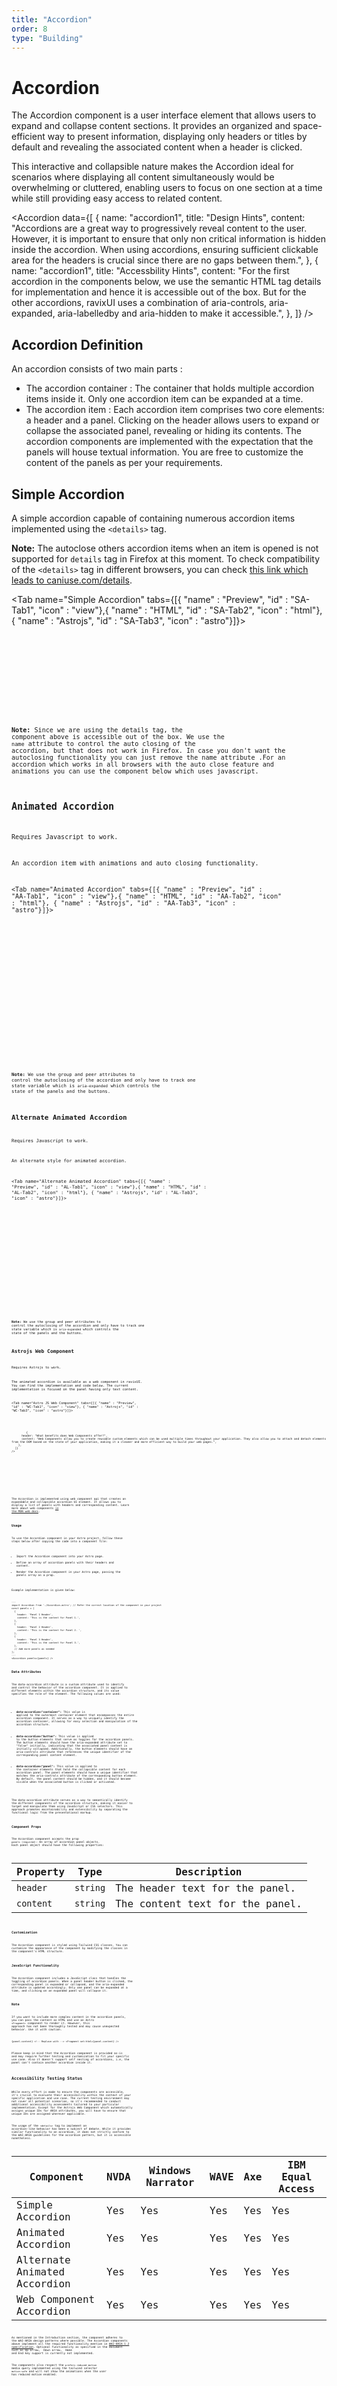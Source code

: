 ```yaml
---
title: "Accordion"
order: 8
type: "Building"
---
```



# Accordion

The Accordion component is a user interface element that allows users to expand and collapse content sections. It provides an organized and space-efficient way to present information, displaying only headers or titles by default and revealing the associated content when a header is clicked.

This interactive and collapsible nature makes the Accordion ideal for scenarios where displaying all content simultaneously would be overwhelming or cluttered, enabling users to focus on one section at a time while still providing easy access to related content.

<Accordion
  data={[
    {
      name: "accordion1",
      title: "Design Hints",
      content:
        "Accordions are a great way to progressively reveal content to the user. However, it is important to ensure that only non critical information is hidden inside the accordion. When using accordions, ensuring sufficient clickable area for the headers is crucial since there are no gaps between them.",
    },
    {
      name: "accordion1",
      title: "Accessbility Hints",
      content:
        "For the first accordion in the components below, we use the semantic HTML tag details for implementation and hence it is accessible out of the box. But for the other accordions, ravixUI uses a combination of aria-controls, aria-expanded, aria-labelledby and aria-hidden to make it accessible.",
    },
  ]}
/>

## Accordion Definition

An accordion consists of two main parts :

- The accordion container : The container that holds multiple accordion items inside it. Only one accordion item can be expanded at a time.
- The accordion item : Each accordion item comprises two core elements: a header and a panel. Clicking on the header allows users to expand or collapse the associated panel, revealing or hiding its contents. The accordion components are implemented with the expectation that the panels will house textual information. You are free to customize the content of the panels as per your requirements.

## Simple Accordion

A simple accordion capable of containing numerous accordion items implemented using the `<details>` tag. 

**Note:** The autoclose others accordion items when an item is opened is not supported for `details` tag in Firefox at this moment. To check compatibility of the `<details>` tag in different browsers, you can check [this link which leads to caniuse.com/details](https://caniuse.com/details).

<Tab name="Simple Accordion" tabs={[{ "name" : "Preview", "id" : "SA-Tab1", "icon" : "view"},{ "name" : "HTML", "id" : "SA-Tab2", "icon" : "html"}, { "name" : "Astrojs", "id" : "SA-Tab3", "icon" : "astro"}]}>

<section
  id="SA-Tab1-panel"
  aria-labelledby="SA-Tab1"
  role="tabpanel"
  data-role="tabpanel"
  class="md:min-h-[26rem]">
  <div class="grid p-4 md:px-10 md:py-4">
    <NormalAccordion />
  </div>
</section>

<section id ="SA-Tab2-panel" role="tabpanel" data-role="tabpanel" aria-labelledby="SA-Tab2" class="hidden">

<Code
  code={NormalAccordionCode}
  lang="html"
  wrap="true"
  data-pagefind-ignore
/>

</section>

<section id ="SA-Tab3-panel" role="tabpanel" data-role="tabpanel" aria-labelledby="SA-Tab3" class="hidden">

<Code
  code={NormalAccordionCodeAstro}
  lang="astro"
  title="Accordion.astro"
  wrap="true"
  data-pagefind-ignore
/>

</section>

</Tab>

**Note:** Since we are using the details tag, the component above is accessible out of the box. We use the `name` attribute to control the auto closing of the accordion, but that does not work in Firefox. In case you don't want the autoclosing functionality you can just remove the name attribute .For an accordion which works in all browsers with the auto close feature and animations you can use the component below which uses javascript.

## Animated Accordion

<Alert type="info">Requires Javascript to work.</Alert>

An accordion item with animations and auto closing functionality.

<Tab name="Animated Accordion" tabs={[{ "name" : "Preview", "id" : "AA-Tab1", "icon" : "view"},{ "name" : "HTML", "id" : "AA-Tab2", "icon" : "html"}, { "name" : "Astrojs", "id" : "AA-Tab3", "icon" : "astro"}]}>

<section
  id="AA-Tab1-panel"
  aria-labelledby="AA-Tab1"
  role="tabpanel"
  data-role="tabpanel"
  class="min-h-[34rem]">
  <div class="grid p-4 md:px-10 md:py-4">
    <AnimatedAccordion
      panels={[
        {
          header: "Panel 1 Header",
          content:
            "Content inside the accordion panel is only visible when the panel is expanded.",
        },
        {
          header: "Panel 2 Header",
          content:
            "The content is expected to be text for these accordion panels.",
        },
        {
          header: "Panel 3 Header",
          content:
            "Accordions can be used to create clean and organized content sections.",
        },
        // Add more panels as needed
      ]}
    />
  </div>
</section>

<section id ="AA-Tab2-panel" role="tabpanel" data-role="tabpanel" aria-labelledby="AA-Tab2" class="hidden">

<Code
  code={AnimatedAccordionCode}
  lang="html"
  wrap="true"
  data-pagefind-ignore
/>

</section>

<section id ="AA-Tab3-panel" role="tabpanel" data-role="tabpanel" aria-labelledby="AA-Tab3" class="hidden">

<Code
  code={AnimatedAccordionCodeAstro}
  lang="astro"
  title="AnimatedAccordion.astro"
  wrap="true"
  data-pagefind-ignore
/>

</section>

</Tab>

**Note:** We use the group and peer attributes to control the autoclosing of the accordion and only have to track one state variable which is `aria-expanded` which controls the state of the panels and the buttons.

## Alternate Animated Accordion

<Alert type="info">Requires Javascript to work.</Alert>

An alternate style for animated accordion.

<Tab name="Alternate Animated Accordion" tabs={[{ "name" : "Preview", "id" : "AL-Tab1", "icon" : "view"},{ "name" : "HTML", "id" : "AL-Tab2", "icon" : "html"}, { "name" : "Astrojs", "id" : "AL-Tab3", "icon" : "astro"}]}>

<section
  id="AL-Tab1-panel"
  aria-labelledby="AL-Tab1"
  role="tabpanel"
  data-role="tabpanel"
  class="min-h-[34rem]">
  <div class="grid p-4 md:px-10 md:py-4">
    <AnimatedAccordionAlt
      panels={[
        {
          header: "First Panel Header",
          content:
            "Content inside the accordion panel is only visible when the panel is expanded.",
        },
        {
          header: "Second Panel Header",
          content:
            "The content is expected to be text for these accordion panels.",
        },
        {
          header: "Third Panel Header",
          content:
            "Accordions can be used to create clean and organized content sections.",
        },
        // Add more panels as needed
      ]}
    />
  </div>
</section>

<section id ="AL-Tab2-panel" role="tabpanel" data-role="tabpanel" aria-labelledby="AL-Tab2" class="hidden">

<Code
  code={AnimatedAccordionAltCode}
  lang="html"
  wrap="true"
  data-pagefind-ignore
/>

</section>

<section id ="AL-Tab3-panel" role="tabpanel" data-role="tabpanel" aria-labelledby="AL-Tab3" class="hidden">

<Code
  code={AnimatedAccordionAltCodeAstro}
  lang="astro"
  title="AnimatedAccordionAlt.astro"
  wrap="true"
  data-pagefind-ignore
/>

</section>

</Tab>

**Note:** We use the group and peer attributes to control the autoclosing of the accordion and only have to track one state variable which is `aria-expanded` which controls the state of the panels and the buttons.

## Astrojs Web Component

<Alert type="info">Requires Astrojs to work.</Alert>

The animated accordion is available as a web component in ravixUI. You can find the implementation and code below. The current implementation is focused on the panel having only text content. 

<Tab name="Astro JS Web Component" tabs={[{ "name" : "Preview", "id" : "WC-Tab1", "icon" : "view"}, { "name" : "Astrojs", "id" : "WC-Tab3", "icon" : "astro"}]}>

<section
  id="WC-Tab1-panel"
  aria-labelledby="WC-Tab1"
  role="tabpanel"
  data-role="tabpanel"
  class="min-h-[34rem]">
  <div class="grid p-4 md:px-10 md:py-4">
    <WebComponentAccordion
      panels={[
        {
          header: "What are Web Components?",
          content: "Web Components is a suite of different technologies allowing you to create reusable custom elements — with their functionality encapsulated away from the rest of your code — and utilize them in your web apps.",
        },
        {
          header: "Why use Web Components?",
          content: "Instead of searching the whole page using document.querySelector(), you can use this.querySelector(), which only searches within the current custom element instance. This makes it easier to work with only the children of one component instance at a time. It also removes the need to attach event listeners to the document and allows for better encapsulation of the component's functionality.",
        },
        
        {
          header: "What benefits does Web Components offer?",
          content: "Web Components allow you to create reusable custom elements which can be used multiple times throughout your application. They also allow you to attach and detach elements from the DOM based on the state of your application, making it a cleaner and more efficient way to build your web pages.",
        },
      ]}
    />
  </div>
</section>

<section id ="WC-Tab3-panel" role="tabpanel" data-role="tabpanel" aria-labelledby="WC-Tab3" class="hidden">

<Code
  code={WebComponentAccordionCode}
  lang="astro"
  title="WebComponentAccordion.astro"
  wrap="true"
  data-pagefind-ignore
/>

</section>

</Tab>

The Accordion is implemented using web component api that creates an expandable and collapsible accordion UI element. It allows you to display a list of panels with headers and corresponding content. Learn more about web components [in the MDN web docs](https://developer.mozilla.org/en-US/docs/Web/API/Web_components).

### Usage

To use the Accordion component in your Astro project, follow these steps below after copying the code into a component file:

- Import the Accordion component into your Astro page.
- Define an array of accordion panels with their headers and content.
- Render the Accordion component in your Astro page, passing the panels array as a prop.

Example implementation is given below:

```astro title="YourPage.astro"
---
import Accordion from './Accordion.astro'; // Refer the correct location of the component in your project
const panels = [
  {
    header: 'Panel 1 Header',
    content: 'This is the content for Panel 1.',
  },
  {
    header: 'Panel 2 Header',
    content: 'This is the content for Panel 2. ',
  },
  {
    header: 'Panel 3 Header',
    content: 'This is the content for Panel 3.',
  },
  // Add more panels as needed
];
---
<Accordion panels={panels} />
```

### Data Attributes

The data-accordion attribute is a custom attribute used to identify and control the behavior of the accordion component. It is applied to different elements within the accordion structure, and its value specifies the role of the element. The following values are used:

- **data-accordion="container":** This value is applied to the outermost container element that encompasses the entire accordion component. It serves as a way to uniquely identify the accordion container, allowing for easy selection and manipulation of the accordion structure.

- **data-accordion="button":** This value is applied to the button elements that serve as toggles for the accordion panels. The button elements should have the aria-expanded attribute set to "false" initially, indicating that the associated panel content is initially collapsed. Additionally, the button elements should have an aria-controls attribute that references the unique identifier of the corresponding panel content element.

- **data-accordion="panel":** This value is applied to the container elements that hold the collapsible content for each accordion panel. The panel elements should have a unique identifier that matches the aria-controls attribute of the corresponding button element. By default, the panel content should be hidden, and it should become visible when the associated button is clicked or activated.

The data-accordion attribute serves as a way to semantically identify the different components of the accordion structure, making it easier to target and manipulate them using JavaScript or CSS selectors. This approach promotes maintainability and extensibility by separating the functional logic from the presentational markup.

### Component Props

The Accordion component accepts the prop `panels (required)`: An array of accordion panel objects. Each panel object should have the following properties:

| Property  | Type     | Description                     |
| --------- | -------- | ------------------------------- |
| `header`  | `string` | The header text for the panel.  |
| `content` | `string` | The content text for the panel. |

### Customization

The Accordion component is styled using Tailwind CSS classes. You can customize the appearance of the component by modifying the classes in the component's HTML structure.

### JavaScript Functionality

The Accordion component includes a JavaScript class that handles the toggling of accordion panels. When a panel header button is clicked, the corresponding panel is expanded or collapsed, and the aria-expanded attribute is updated accordingly. Only one panel can be expanded at a time, and clicking on an expanded panel will collapse it.


### Note

If you want to include more complex content in the accordion panels, you can pass the content as HTML and use an Astro `<Fragment>` component to render it. However, this approach has not been thoroughly tested and may cause unexpected behavior. Use it with caution.

`{panel.content} <!-- Replace with --> <Fragment set:html={panel.content} />`

Please keep in mind that the Accordion component is provided as-is and may require further testing and customization to fit your specific use case. Also it doesn't support self nesting of accordions, i.e, the panel can't contain another accordion inside it.

## Accessibility Testing Status

While every effort is made to ensure the components are accessible, it's crucial to evaluate their accessibility within the context of your specific application and use case. The current testing environment may not cover all potential scenarios, so it's recommended to conduct additional accessibility assessments tailored to your particular implementation. Except for the Astrojs Web Component which automatically assigns unique IDs for ARIA attributes, you will have to ensure that unique IDs are assigned wherever applicable.

The usage of the `<details>` tag to implement an accordion-like behavior has been a subject of debate. While it provides similar functionality to an accordion, it does not strictly conform to the WAI-ARIA guidelines for the accordion pattern, but it is accessible nonetheless.

| Component                    | NVDA | Windows Narrator | WAVE | Axe | IBM Equal Access |
| ---------------------------- | ---- | ---------------- | ---- | --- | ---------------- |
| Simple Accordion             | Yes  | Yes              | Yes  | Yes | Yes              |
| Animated Accordion           | Yes  | Yes              | Yes  | Yes | Yes              |
| Alternate Animated Accordion | Yes  | Yes              | Yes  | Yes | Yes              |
| Web Component Accordion      | Yes  | Yes              | Yes  | Yes | Yes              |

As mentioned in the Introduction section, the component adheres to the WAI-ARIA design patterns where possible. The Accordion components above implement all the required functionality mention in [WAI-ARIA 1.2 specification](https://www.w3.org/WAI/ARIA/apg/patterns/accordion/). Optional functionality as specified in the document such as <kbd>Up arrow</kbd>, <kbd> Down arrow</kbd>, <kbd> Home</kbd> and <kbd>End</kbd> key support is currently not implemented.

The components also respect the `prefers-reduced-motion` media query implemented using the tailwind selector `motion-safe` and will not show the animations when the user has reduced motion enabled.
